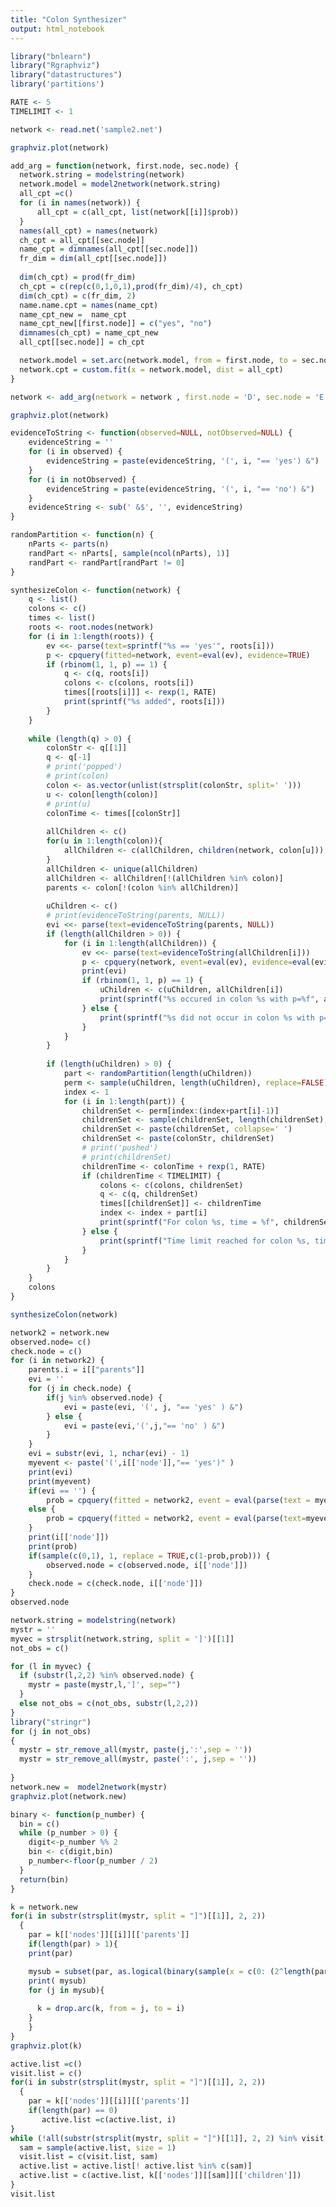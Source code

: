 ```yaml
---
title: "Colon Synthesizer"
output: html_notebook
---
```


```r
library("bnlearn")
library("Rgraphviz")
library("datastructures")
library('partitions')
```

```r
RATE <- 5
TIMELIMIT <- 1
```


```r
network <- read.net('sample2.net')
```

```r
graphviz.plot(network)
```

```r
add_arg = function(network, first.node, sec.node) {
  network.string = modelstring(network)
  network.model = model2network(network.string)
  all_cpt =c()
  for (i in names(network)) {
      all_cpt = c(all_cpt, list(network[[i]]$prob))
  }
  names(all_cpt) = names(network)
  ch_cpt = all_cpt[[sec.node]]
  name_cpt = dimnames(all_cpt[[sec.node]])
  fr_dim = dim(all_cpt[[sec.node]])
  
  dim(ch_cpt) = prod(fr_dim)
  ch_cpt = c(rep(c(0,1,0,1),prod(fr_dim)/4), ch_cpt)
  dim(ch_cpt) = c(fr_dim, 2)
  name.name.cpt = names(name_cpt)
  name_cpt_new =  name_cpt
  name_cpt_new[[first.node]] = c("yes", "no")
  dimnames(ch_cpt) = name_cpt_new 
  all_cpt[[sec.node]] = ch_cpt 

  network.model = set.arc(network.model, from = first.node, to = sec.node)
  network.cpt = custom.fit(x = network.model, dist = all_cpt)
}
```

```r
network <- add_arg(network = network , first.node = 'D', sec.node = 'E')
```

```r
graphviz.plot(network)
```

```r
evidenceToString <- function(observed=NULL, notObserved=NULL) {
    evidenceString = ''
    for (i in observed) {
        evidenceString = paste(evidenceString, '(', i, "== 'yes') &")
    }
    for (i in notObserved) {
        evidenceString = paste(evidenceString, '(', i, "== 'no') &")
    }
    evidenceString <- sub(' &$', '', evidenceString)
}
```

```r
randomPartition <- function(n) {
    nParts <- parts(n)
    randPart <- nParts[, sample(ncol(nParts), 1)]
    randPart <- randPart[randPart != 0]
}
```


```r
synthesizeColon <- function(network) {
    q <- list()
    colons <- c()
    times <- list()
    roots <- root.nodes(network)
    for (i in 1:length(roots)) {
        ev <<- parse(text=sprintf("%s == 'yes'", roots[i]))
        p <- cpquery(fitted=network, event=eval(ev), evidence=TRUE)
        if (rbinom(1, 1, p) == 1) {
            q <- c(q, roots[i])
            colons <- c(colons, roots[i])
            times[[roots[i]]] <- rexp(1, RATE)
            print(sprintf("%s added", roots[i]))
        }
    }
    
    while (length(q) > 0) {
        colonStr <- q[[1]]
        q <- q[-1]
        # print('popped')
        # print(colon)
        colon <- as.vector(unlist(strsplit(colonStr, split=' ')))
        u <- colon[length(colon)]
        # print(u)
        colonTime <- times[[colonStr]]
        
        allChildren <- c()
        for(u in 1:length(colon)){
            allChildren <- c(allChildren, children(network, colon[u]))
        }
        allChildren <- unique(allChildren)
        allChildren <- allChildren[!(allChildren %in% colon)]
        parents <- colon[!(colon %in% allChildren)]
        
        uChildren <- c()
        # print(evidenceToString(parents, NULL))
        evi <<- parse(text=evidenceToString(parents, NULL))
        if (length(allChildren > 0)) {
            for (i in 1:length(allChildren)) {
                ev <<- parse(text=evidenceToString(allChildren[i]))
                p <- cpquery(network, event=eval(ev), evidence=eval(evi))
                print(evi)
                if (rbinom(1, 1, p) == 1) {
                    uChildren <- c(uChildren, allChildren[i])
                    print(sprintf("%s occured in colon %s with p=%f", allChildren[i], colonStr, p))
                } else {
                    print(sprintf("%s did not occur in colon %s with p=%f", allChildren[i], colonStr, p))
                }
            }
        }
        
        if (length(uChildren) > 0) {
            part <- randomPartition(length(uChildren))
            perm <- sample(uChildren, length(uChildren), replace=FALSE)
            index <- 1
            for (i in 1:length(part)) {
                childrenSet <- perm[index:(index+part[i]-1)]
                childrenSet <- sample(childrenSet, length(childrenSet), replace=FALSE)
                childrenSet <- paste(childrenSet, collapse=' ')
                childrenSet <- paste(colonStr, childrenSet)
                # print('pushed')
                # print(childrenSet)
                childrenTime <- colonTime + rexp(1, RATE)
                if (childrenTime < TIMELIMIT) {
                    colons <- c(colons, childrenSet)
                    q <- c(q, childrenSet)
                    times[[childrenSet]] <- childrenTime
                    index <- index + part[i]
                    print(sprintf("For colon %s, time = %f", childrenSet, childrenTime))
                } else {
                    print(sprintf("Time limit reached for colon %s, time = %f", childrenSet, childrenTime))
                }
            }
        }
    }
    colons
}
```

```r
synthesizeColon(network)
```


```r
network2 = network.new
observed.node= c()
check.node = c()
for (i in network2) {
    parents.i = i[["parents"]] 
    evi = ''
    for (j in check.node) {
        if(j %in% observed.node) {
            evi = paste(evi, '(', j, "== 'yes' ) &")
        } else {
            evi = paste(evi,'(',j,"== 'no' ) &")
        }
    }
    evi = substr(evi, 1, nchar(evi) - 1)
    myevent <- paste('(',i[['node']],"== 'yes')" )
    print(evi)
    print(myevent)
    if(evi == '') { 
        prob = cpquery(fitted = network2, event = eval(parse(text = myevent)), evidence= TRUE)}
    else {
        prob = cpquery(fitted = network2, event = eval(parse(text=myevent)), evidence= eval(parse(text=evi)))
    }
    print(i[['node']])
    print(prob)
    if(sample(c(0,1), 1, replace = TRUE,c(1-prob,prob))) {
        observed.node = c(observed.node, i[['node']])
    }
    check.node = c(check.node, i[['node']])
}
observed.node
```

```r
network.string = modelstring(network)
mystr = ''
myvec = strsplit(network.string, split = ']')[[1]]
not_obs = c()

for (l in myvec) {
  if (substr(l,2,2) %in% observed.node) {
    mystr = paste(mystr,l,']', sep="")
  }
  else not_obs = c(not_obs, substr(l,2,2))
}
library("stringr")
for (j in not_obs)
{
  mystr = str_remove_all(mystr, paste(j,':',sep = ''))
  mystr = str_remove_all(mystr, paste(':', j,sep = ''))
  
}
network.new =  model2network(mystr)
graphviz.plot(network.new)

```

```r
binary <- function(p_number) {
  bin = c()
  while (p_number > 0) {
    digit<-p_number %% 2
    bin <- c(digit,bin)
    p_number<-floor(p_number / 2)
  }
  return(bin)
}
```

```r
k = network.new
for(i in substr(strsplit(mystr, split = "]")[[1]], 2, 2))
  {
    par = k[['nodes']][[i]][['parents']]
    if(length(par) > 1){
    print(par)

    mysub = subset(par, as.logical(binary(sample(x = c(0: (2^length(par)-2)), size = 1, replace = TRUE))))
    print( mysub)
    for (j in mysub){
      
      k = drop.arc(k, from = j, to = i)
    }
    }
}
graphviz.plot(k)
```

```r
active.list =c()
visit.list = c()
for(i in substr(strsplit(mystr, split = "]")[[1]], 2, 2))
  {
    par = k[['nodes']][[i]][['parents']]
    if(length(par) == 0)
       active.list =c(active.list, i)
}
while (!all(substr(strsplit(mystr, split = "]")[[1]], 2, 2) %in% visit.list)) {
  sam = sample(active.list, size = 1)
  visit.list = c(visit.list, sam)
  active.list = active.list[! active.list %in% c(sam)]
  active.list = c(active.list, k[['nodes']][[sam]][['children']])
}
visit.list
```
